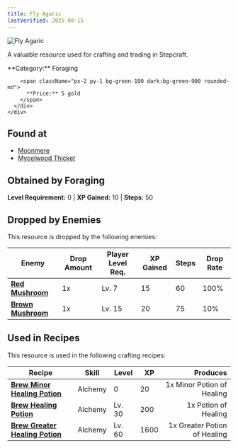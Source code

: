 ```yaml
---
title: Fly Agaric
lastVerified: 2025-08-15
---
```


<div className="flex items-start gap-6 mb-8">
  <div className="flex-shrink-0">
    <img src="/assets/resources/foraging/mushrooms.png" alt="Fly Agaric" className="w-24 h-24 border rounded-lg" />
  </div>
  <div className="flex-1">
    <div className="space-y-2">
      <p className="text-lg text-muted-foreground">A valuable resource used for crafting and trading in Stepcraft.</p>
      <div className="flex flex-wrap gap-4 text-sm">
        <span className="px-2 py-1 bg-blue-100 dark:bg-blue-900 rounded-md">
          **Category:** Foraging
        </span>
        
        <span className="px-2 py-1 bg-green-100 dark:bg-green-900 rounded-md">
          **Price:** 5 gold
        </span>
      </div>
    </div>
  </div>
</div>

## Found at

- [Moonmere](/docs/map/individual/moonmere)
- [Mycelwood Thicket](/docs/map/individual/mycelwood_thicket)

## Obtained by Foraging

**Level Requirement:** 0 | **XP Gained:** 10 | **Steps:** 50


## Dropped by Enemies

This resource is dropped by the following enemies:

| Enemy | Drop Amount | Player Level Req. | XP Gained | Steps | Drop Rate |
|-------|-------------|-------------------|-----------|-------|----------|
| **[Red Mushroom](/docs/enemies/individual/red_mushroom)** | 1x | Lv. 7 | 15 | 60 | 100% |
| **[Brown Mushroom](/docs/enemies/individual/brown_mushroom)** | 1x | Lv. 15 | 20 | 75 | 10% |


## Used in Recipes

This resource is used in the following crafting recipes:

| Recipe | Skill | Level | XP | Produces |
|--------|-------|-------|----|---------:|
| **[Brew Minor Healing Potion](/docs/items/individual/minor_healing_potion)** | Alchemy | 0 | 20 | 1x Minor Potion of Healing |
| **[Brew Healing Potion](/docs/items/individual/healingpotion)** | Alchemy | Lv. 30 | 200 | 1x Potion of Healing |
| **[Brew Greater Healing Potion](/docs/items/individual/greater_healing_potion)** | Alchemy | Lv. 60 | 1600 | 1x Greater Potion of Healing |
